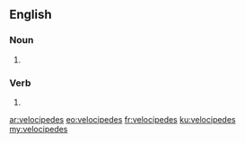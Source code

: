 ==English==

===Noun===
{{head|en|noun plural form}}

# {{plural of|velocipede|lang=en}}

===Verb===
{{head|en|verb form}}

# {{en-third-person singular of|velocipede}}

[[ar:velocipedes]]
[[eo:velocipedes]]
[[fr:velocipedes]]
[[ku:velocipedes]]
[[my:velocipedes]]